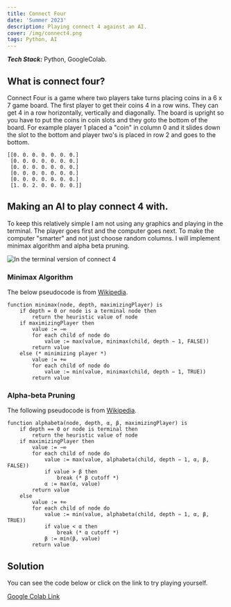 ---
title: Connect Four 
date: 'Summer 2023'
description: Playing connect 4 against an AI.
cover: /img/connect4.png
tags: Python, AI
---


***Tech Stack:*** Python, GoogleColab. 

## What is connect four? 
Connect Four is a game where two players take turns placing coins in a 6 x 7 game board. The 
first player to get their coins 4 in a row wins. They can get 4 in a row horizontally, 
vertically and diagonally. The board is upright so you have to put the coins in coin slots and they goto 
the bottom of the board. For example player 1 placed a "coin" in column 0 and it slides down the slot to the bottom 
and player two's is placed in row 2 and goes to the bottom.  

```
[[0. 0. 0. 0. 0. 0. 0.]
 [0. 0. 0. 0. 0. 0. 0.]
 [0. 0. 0. 0. 0. 0. 0.]
 [0. 0. 0. 0. 0. 0. 0.]
 [0. 0. 0. 0. 0. 0. 0.]
 [1. 0. 2. 0. 0. 0. 0.]]
```

## Making an AI to play connect 4 with. 

To keep this relatively simple I am not using any graphics and playing in the terminal. 
The player goes first and the computer goes next. To make the computer "smarter" and not just choose 
random columns. I will implement minimax algorithm and alpha beta pruning. 

![In the terminal version of connect 4](/img/connect4.png)

### Minimax Algorithm 

The below pseudocode is from [Wikipedia](https://en.wikipedia.org/wiki/Minimax "minimax").

```
function minimax(node, depth, maximizingPlayer) is
    if depth = 0 or node is a terminal node then
        return the heuristic value of node
    if maximizingPlayer then
        value := −∞
        for each child of node do
            value := max(value, minimax(child, depth − 1, FALSE))
        return value
    else (* minimizing player *)
        value := +∞
        for each child of node do
            value := min(value, minimax(child, depth − 1, TRUE))
        return value
```
### Alpha-beta Pruning 

The following pseudocode is from [Wikipedia](https://en.wikipedia.org/wiki/Alpha%E2%80%93beta_pruning "alpha-beta pruning").

```
function alphabeta(node, depth, α, β, maximizingPlayer) is
    if depth == 0 or node is terminal then
        return the heuristic value of node
    if maximizingPlayer then
        value := −∞
        for each child of node do
            value := max(value, alphabeta(child, depth − 1, α, β, FALSE))
            if value > β then
                break (* β cutoff *)
            α := max(α, value)
        return value
    else
        value := +∞
        for each child of node do
            value := min(value, alphabeta(child, depth − 1, α, β, TRUE))
            if value < α then
                break (* α cutoff *)
            β := min(β, value)
        return value
```
## Solution 

You can see the code below or click on the link to try playing yourself. 

<ConnectFour/>

[Google Colab Link](https://colab.research.google.com/drive/1ck1YOdInzahR37Hg9YdxUoO8V6aitd8A?usp=sharing "Check out the code")

